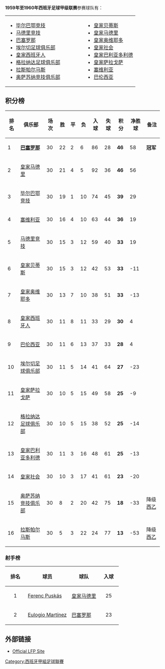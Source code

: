 {{NoteTA|G1=football|G2=西甲}}
{{Location map+ |Spain |width=400 |float=right |caption=西甲球队位置 1959–60 |places=
{{Location map~ |Spain |lat=43.263472 |long=-2.948150 |label=<small>[[毕尔巴鄂竞技|毕尔巴鄂竞技]]</small> |position=bottom}}
{{Location map~ |Spain |lat=40.401703 |long=-3.720628 |label=<small>[[马德里竞技|马德里竞技]]</small> |position=left}}
{{Location map~ |Spain |lat=41.380889 |long=2.1228167 |label=<small>[[巴塞罗那足球俱乐部|巴塞罗那]]</small> |position=bottom}}
{{Location map~ |Spain |lat=37.486419 |long=-5.981750 |label=<small>[[皇家贝蒂斯|Betis]]</small> |position=top}}
{{Location map~ |Spain |lat=38.267111 |long=-0.663272 |label=<small>[[埃尔切足球俱乐部|埃尔切]]</small> |position=right}}
{{Location map~ |Spain |lat=37.152925 |long=-3.595744 |label=<small>[[格拉纳达足球俱乐部|格拉纳达]]</small> |position=bottom}}
{{Location map~ |Spain |lat=41.347861 |long=2.0756667 |label=<small>[[皇家西班牙人|皇家西班牙人]]</small> |position=left}}
{{Location map~ |Spain |lat=42.796675 |long=-1.637128 |label=<small>[[奥萨苏纳竞技俱乐部|奥萨苏纳]]</small> |position=bottom}}
{{Location map~ |Spain |lat=40.453053 |long=-3.688356 |label=<small>[[皇家马德里足球俱乐部|皇家马德里]]</small> |position= right}}
{{Location map~ |Spain |lat=43.358522 |long=-5.860761 |label=<small>[[皇家奥维耶多|奥维耶多]]</small> |position=bottom}}
{{Location map~ |Spain |lat=43.301364 |long=-1.973536 |label=<small>[[皇家社会|皇家社会]]</small> |position=right}}
{{Location map~ |Spain |lat=37.384039 |long=-5.970583 |label=<small>[[塞维利亚足球俱乐部|塞维利亚]]</small>  |position=bottom}}
{{Location map~ |Spain |lat=39.474616 |long=-0.358219 |label=<small>[[巴伦西亚足球俱乐部|巴伦西亚]]</small> |position=bottom }}
{{Location map~ |Spain |lat=41.644583 |long=-4.761256 |label=<small>[[皇家巴利亚多利德|皇家巴利亚多利德]]</small> |position=top}}
{{Location map~ |Spain |lat=41.636472 |long=-0.901828 |label=<small>[[皇家萨拉戈萨|萨拉戈萨]]</small> |position=top }}
}} 

'''1959年至1960年西班牙足球甲级联赛'''参赛球队有：
{|border="0" cellpadding="2"
|- valign="top"
|
* [[毕尔巴鄂竞技|毕尔巴鄂竞技]]
* [[马德里竞技|马德里竞技]]
* [[巴塞罗那足球俱乐部|巴塞罗那]]
* [[埃尔切足球俱乐部|埃尔切足球俱乐部]]
* [[皇家西班牙人|皇家西班牙人]]
* [[格拉纳达足球俱乐部|格拉纳达足球俱乐部]]
* [[拉斯帕尔马斯|拉斯帕尔马斯]]
* [[奥萨苏纳竞技俱乐部|奥萨苏纳竞技俱乐部]]
|width="50"| 
|valign="top"|
* [[皇家贝蒂斯|皇家贝蒂斯]]
* [[皇家马德里|皇家马德里]]
* [[皇家奥维耶多|皇家奥维耶多]]
* [[皇家社会|皇家社会]]
* [[皇家巴利亚多利德|皇家巴利亚多利德]]
* [[皇家萨拉戈萨|皇家萨拉戈萨]]
* [[塞维利亚足球俱乐部|塞维利亚]]
* [[巴伦西亚足球俱乐部|巴伦西亚]]
|}

== 积分榜 ==
{| bgcolor="#f7f8ff" cellpadding="3" cellspacing="0" border="1" style="font-size: 85%; border: gray solid 1px; border-collapse: collapse;"
|- bgcolor="#CCCCCC"
! 排名!! 俱乐部!! 场次!! 胜 !! 平 !! 负 !! 入球 !! 失球 !! 积分 !! 净胜球 !! 备注
|-align="center"
|1||align="left"|'''[[巴塞罗那足球俱乐部|巴塞罗那]]'''||30||22||2||6||86||28||'''46'''||58||'''冠军'''
|-align="center" bgcolor="#EFEFEF"
|2||align="left"|[[皇家马德里|皇家马德里]]||30||21||4||5||92||36||'''46'''||56||
|-align="center"
|3||align="left"|[[毕尔巴鄂竞技|毕尔巴鄂竞技]]||30||19||1||10||74||45||'''39'''||29||
|-align="center" bgcolor="#EFEFEF"
|4||align="left"|[[塞维利亚足球俱乐部|塞维利亚]]||30||16||4||10||63||44||'''36'''||19||
|-align="center"
|5||align="left"|[[马德里竞技|马德里竞技]]||30||15||3||12||59||40||'''33'''||19||
|-align="center" bgcolor="#EFEFEF"
|6||align="left"|[[皇家贝蒂斯|皇家贝蒂斯]]||30||15||3||12||42||53||'''33'''||-11||
|-align="center"
|7||align="left"|[[皇家奥维耶多|皇家奥维耶多]]||30||13||7||10||38||51||'''33'''||-13||
|-align="center" bgcolor="#EFEFEF"
|8||align="left"|[[皇家西班牙人|皇家西班牙人]]||30||11||8||11||33||29||'''30'''||4||
|-align="center"
|9||align="left"|[[巴伦西亚足球俱乐部|巴伦西亚]]||30||11||6||13||37||33||'''28'''||4||
|-align="center" bgcolor="#EFEFEF"
|10||align="left"|[[埃尔切足球俱乐部|埃尔切足球俱乐部]]||30||11||5||14||41||64||'''27'''||-23||
|-align="center"
|11||align="left"|[[皇家萨拉戈萨|皇家萨拉戈萨]]||30||10||5||15||49||58||'''25'''||-9||
|-align="center" bgcolor="#EFEFEF"
|12||align="left"|[[格拉纳达足球俱乐部|格拉纳达足球俱乐部]]||30||10||5||15||38||52||'''25'''||-14||
|-align="center"
|13||align="left"|[[皇家巴利亚多利德|皇家巴利亚多利德]]||30||11||3||16||48||61||'''25'''||-13||
|-align="center" bgcolor="#EFEFEF"
|14||align="left"|[[皇家社会|皇家社会]]||30||10||3||17||41||61||'''23'''||-20||
|-align="center"
|15||align="left"|[[奥萨苏纳竞技俱乐部|奥萨苏纳竞技俱乐部]]||30||8||2||20||42||75||'''18'''||-33|| 降级[[西班牙足球乙级联赛|西乙]]
|-align="center" bgcolor="#EFEFEF"
|16||align="left"|[[拉斯帕尔马斯|拉斯帕尔马斯]]||30||5||3||22||24||77||'''13'''||-53|| 降级[[西班牙足球乙级联赛|西乙]]
|}

===射手榜===

{| class="wikitable"
|-
! width=50px | 排名
! 球员
! 球队
! width=50px | 入球
|-
| align="center"|1
| {{flagicon|HUN}}{{flagicon|ESP|1945}} [[Ferenc_Puskás|Ferenc Puskás]]
| [[皇家马德里足球俱乐部|皇家马德里]]
| align=center|25
|-
| align="center"|2
| {{flagicon|PAR}}{{flagicon|ESP|1945}} [[Eulogio_Martínez|Eulogio Martínez]]
| [[巴塞罗那足球俱乐部|巴塞罗那]]
| align=center|23
|}

==外部链接==
*{{es icon}} [http://www.lfp.es/ Official LFP Site]{{Wayback|url=http://www.lfp.es/ |date=20080113205641 }}

{{西班牙足球甲級聯賽賽季}}

[[Category:西班牙甲組足球聯賽|Category:西班牙甲組足球聯賽]]